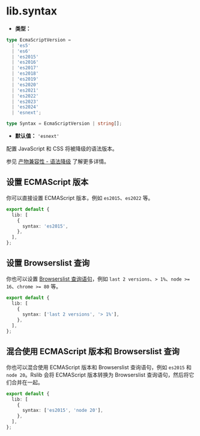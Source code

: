 # lib.syntax

- **类型：**

```ts
type EcmaScriptVersion =
  | 'es5'
  | 'es6'
  | 'es2015'
  | 'es2016'
  | 'es2017'
  | 'es2018'
  | 'es2019'
  | 'es2020'
  | 'es2021'
  | 'es2022'
  | 'es2023'
  | 'es2024'
  | 'esnext';

type Syntax = EcmaScriptVersion | string[];
```

- **默认值：** `'esnext'`

配置 JavaScript 和 CSS 将被降级的语法版本。

参见 [产物兼容性 - 语法降级](/guide/advanced/output-compatibility) 了解更多详情。

## 设置 ECMAScript 版本

你可以直接设置 ECMAScript 版本，例如 `es2015`、`es2022` 等。

```ts title="rslib.config.ts"
export default {
  lib: [
    {
      syntax: 'es2015',
    },
  ],
};
```

## 设置 Browserslist 查询

你也可以设置 [Browserslist 查询语句](https://browsersl.ist/)，例如 `last 2 versions`、`> 1%`、`node >= 16`、`chrome >= 80` 等。

```ts title="rslib.config.ts"
export default {
  lib: [
    {
      syntax: ['last 2 versions', '> 1%'],
    },
  ],
};
```

## 混合使用 ECMAScript 版本和 Browserslist 查询

你也可以混合使用 ECMAScript 版本和 Browserslist 查询语句，例如 `es2015` 和 `node 20`。Rslib 会将 ECMAScript 版本转换为 Browserslist 查询语句，然后将它们合并在一起。

```ts title="rslib.config.ts"
export default {
  lib: [
    {
      syntax: ['es2015', 'node 20'],
    },
  ],
};
```
